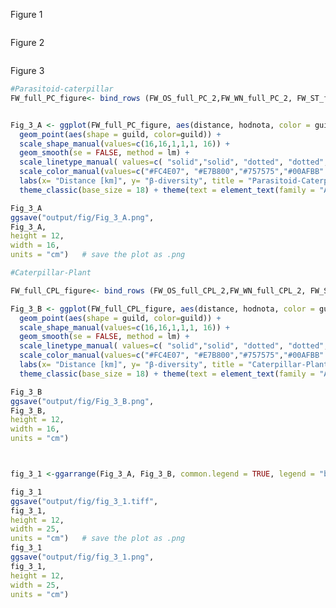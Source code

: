 

Figure 1
```r

```

Figure 2

```r


```

Figure 3

```r
#Parasitoid-caterpillar
FW_full_PC_figure<- bind_rows (FW_OS_full_PC_2,FW_WN_full_PC_2, FW_ST_full_PC_2, FW_ST.l_full_PC_2 , FW_ST.h_full_PC_2, FW_ST.lh_full_PC_2)


Fig_3_A <- ggplot(FW_full_PC_figure, aes(distance, hodnota, color = guild, linetype = guild)) +
  geom_point(aes(shape = guild, color=guild)) +
  scale_shape_manual(values=c(16,16,1,1,1, 16)) +
  geom_smooth(se = FALSE, method = lm) +
  scale_linetype_manual( values=c( "solid","solid", "dotted", "dotted","dotted","solid")) +
  scale_color_manual(values=c("#FC4E07", "#E7B800","#757575","#00AFBB" , "#52854C", "#2F51B5")) +
  labs(x= "Distance [km]", y= "β-diversity", title = "Parasitoid-Caterpillar", tag = "A") +
  theme_classic(base_size = 18) + theme(text = element_text(family = "Arial"), legend.position = "bottom") + ylim(0, 1)

Fig_3_A
ggsave("output/fig/Fig_3_A.png",
Fig_3_A,
height = 12,
width = 16,
units = "cm")   # save the plot as .png

#Caterpillar-Plant

FW_full_CPL_figure<- bind_rows (FW_OS_full_CPL_2,FW_WN_full_CPL_2, FW_S_full_CPL_2, FW_ST_full_CPL_2, FW_ST.l_full_CPL_2 , FW_ST.h_full_CPL_2, FW_ST.lh_full_CPL_2 )

Fig_3_B <- ggplot(FW_full_CPL_figure, aes(distance, hodnota, color = guild, linetype = guild)) +
  geom_point(aes(shape = guild, color=guild)) +
  scale_shape_manual(values=c(16,16,1,1,1, 16)) +
  geom_smooth(se = FALSE, method = lm) +
  scale_linetype_manual( values=c( "solid","solid", "dotted", "dotted","dotted","solid")) +
  scale_color_manual(values=c("#FC4E07", "#E7B800","#757575","#00AFBB" , "#52854C", "#2F51B5")) +
  labs(x= "Distance [km]", y= "β-diversity", title = "Caterpillar-Plant", tag = "B") +
  theme_classic(base_size = 18) + theme(text = element_text(family = "Arial"), legend.position = "bottom") + ylim(0, 1)

Fig_3_B
ggsave("output/fig/Fig_3_B.png",
Fig_3_B,
height = 12,
width = 16,
units = "cm")



fig_3_1 <-ggarrange(Fig_3_A, Fig_3_B, common.legend = TRUE, legend = "bottom", nrow = 1)

fig_3_1 
ggsave("output/fig/fig_3_1.tiff",
fig_3_1,
height = 12,
width = 25,
units = "cm")   # save the plot as .png
fig_3_1 
ggsave("output/fig/fig_3_1.png",
fig_3_1,
height = 12,
width = 25,
units = "cm") 
```

